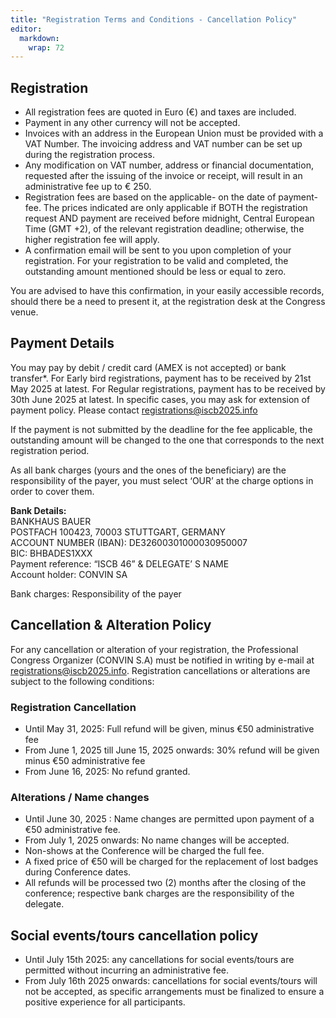 ```yaml
---
title: "Registration Terms and Conditions - Cancellation Policy"
editor: 
  markdown: 
    wrap: 72
---
```


## Registration

-   All registration fees are quoted in Euro (€) and taxes are included.
-   Payment in any other currency will not be accepted.
-   Invoices with an address in the European Union must be provided with
    a VAT Number. The invoicing address and VAT number can be set up
    during the registration process.
-   Any modification on VAT number, address or financial documentation,
    requested after the issuing of the invoice or receipt, will result
    in an administrative fee up to € 250.
-   Registration fees are based on the applicable- on the date of
    payment- fee. The prices indicated are only applicable if BOTH the
    registration request AND payment are received before midnight,
    Central European Time (GMT +2), of the relevant registration
    deadline; otherwise, the higher registration fee will apply.
-   A confirmation email will be sent to you upon completion of your
    registration. For your registration to be valid and completed, the
    outstanding amount mentioned should be less or equal to zero.

You are advised to have this confirmation, in your easily accessible
records, should there be a need to present it, at the registration desk
at the Congress venue.

## Payment Details

You may pay by debit / credit card (AMEX is not accepted) or bank
transfer\*. For Early bird registrations, payment has to be received by
21st May 2025 at latest. For Regular registrations, payment has to be
received by 30th June 2025 at latest. In specific cases, you may ask for
extension of payment policy. Please contact
[registrations\@iscb2025.info](mailto:registrations@iscb2025.info)

If the payment is not submitted by the deadline for the fee applicable,
the outstanding amount will be changed to the one that corresponds to
the next registration period.

::: callout-note
As all bank charges (yours and the ones of the beneficiary) are the
responsibility of the payer, you must select ‘OUR’ at the charge options
in order to cover them.
:::

**Bank Details:**\
BANKHAUS BAUER\
POSTFACH 100423, 70003 STUTTGART, GERMANY\
ACCOUNT NUMBER (IBAN): DE32600301000030950007\
BIC: BHBADES1XXX\
Payment reference: "ISCB 46" & DELEGATE' S NAME\
Account holder: CONVIN SA\

Bank charges: Responsibility of the payer

## Cancellation & Alteration Policy

For any cancellation or alteration of your registration, the
Professional Congress Organizer (CONVIN S.A) must be notified in writing
by e-mail at
[registrations\@iscb2025.info](mailto:registrations@iscb2025.info).
Registration cancellations or alterations are subject to the following
conditions:

### Registration Cancellation

-   Until May 31, 2025: Full refund will be given, minus €50
    administrative fee
-   From June 1, 2025 till June 15, 2025 onwards: 30% refund will be
    given minus €50 administrative fee
-   From June 16, 2025: No refund granted.

### Alterations / Name changes

-   Until June 30, 2025 : Name changes are permitted upon payment of a
    €50 administrative fee.
-   From July 1, 2025 onwards: No name changes will be accepted.
-   Non-shows at the Conference will be charged the full fee.
-   A fixed price of €50 will be charged for the replacement of lost
    badges during Conference dates.
-   All refunds will be processed two (2) months after the closing of
    the conference; respective bank charges are the responsibility of
    the delegate.

## Social events/tours cancellation policy

-   Until July 15th 2025: any cancellations for social events/tours are
    permitted without incurring an administrative fee.
-   From July 16th 2025 onwards: cancellations for social events/tours
    will not be accepted, as specific arrangements must be finalized to
    ensure a positive experience for all participants.
